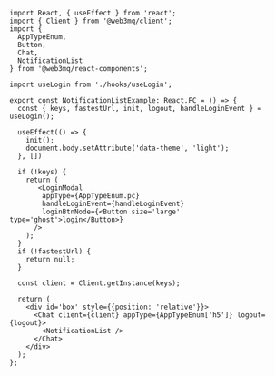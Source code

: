 ```tsx
import React, { useEffect } from 'react';
import { Client } from '@web3mq/client';
import { 
  AppTypeEnum, 
  Button,
  Chat, 
  NotificationList
} from '@web3mq/react-components';

import useLogin from './hooks/useLogin';

export const NotificationListExample: React.FC = () => {
  const { keys, fastestUrl, init, logout, handleLoginEvent } = useLogin();

  useEffect(() => {
    init();
    document.body.setAttribute('data-theme', 'light');
  }, [])

  if (!keys) {
    return (
       <LoginModal 
        appType={AppTypeEnum.pc}
        handleLoginEvent={handleLoginEvent}
        loginBtnNode={<Button size='large' type='ghost'>login</Button>}
      />
    );
  }
  if (!fastestUrl) {
    return null;
  }

  const client = Client.getInstance(keys);

  return (
    <div id='box' style={{position: 'relative'}}>
      <Chat client={client} appType={AppTypeEnum['h5']} logout={logout}>
        <NotificationList />
      </Chat>
    </div>
  );
};
```
